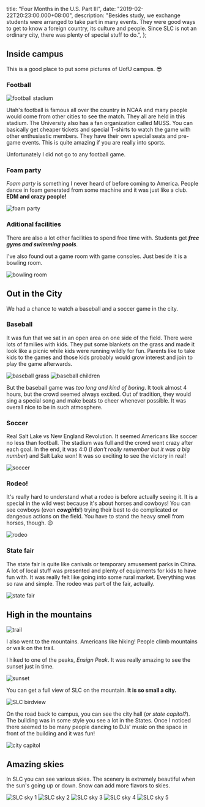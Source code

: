   title: "Four Months in the U.S. Part III",
  date: "2019-02-22T20:23:00.000+08:00",
  description:
    "Besides study, we exchange students were arranged to take part in many events. They were good ways to get to know a foreign country, its culture and people. Since SLC is not an ordinary city, there was plenty of special stuff to do.",
};

## Inside campus

This is a good place to put some pictures of UofU campus. 😎

### Football

![football stadium](/images/football-stadium.jpg)

Utah's football is famous all over the country in NCAA and many people would come from other cities to see the match. They all are held in this stadium. The University also has a fan organization called MUSS. You can basically get cheaper tickets and special T-shirts to watch the game with other enthusiastic members. They have their own special seats and pre-game events. This is quite amazing if you are really into sports.

Unfortunately I did not go to any football game.

### Foam party

_Foam party_ is something I never heard of before coming to America. People dance in foam generated from some machine and it was just like a club. **EDM and crazy people!**

![foam party](/images/foam-party.jpg)

### Aditional facilities

There are also a lot other facilities to spend free time with. Students get _**free gyms and swimming pools**_.

I've also found out a game room with game consoles. Just beside it is a bowling room.

![bowling room](/images/bowling-room.jpg)

## Out in the City

We had a chance to watch a baseball and a soccer game in the city.

### Baseball

It was fun that we sat in an open area on one side of the field. There were lots of families with kids. They put some blankets on the grass and made it look like a picnic while kids were running wildly for fun. Parents like to take kids to the games and those kids probably would grow interest and join to play the game afterwards.

![baseball grass](/images/baseball-grass.jpg)
![baseball children](/images/baseball-children.jpg)

But the baseball game was _too long and kind of boring_. It took almost 4 hours, but the crowd seemed always excited. Out of tradition, they would sing a special song and make beats to cheer whenever possible. It was overall nice to be in such atmosphere.

### Soccer

Real Salt Lake vs New England Revolution. It seemed Americans like soccer no less than football. The stadium was full and the crowd went crazy after each goal. In the end, it was 4:0 (_I don't really remember but it was a big number_) and Salt Lake won! It was so exciting to see the victory in real!

![soccer](/images/soccer-game.jpg)

### Rodeo!

It's really hard to understand what a rodeo is before actually seeing it. It is a special in the wild west because it's about horses and cowboys! You can see cowboys (even _**cowgirls**_!) trying their best to do complicated or dangeous actions on the field. You have to stand the heavy smell from horses, though. 😉

![rodeo](/images/rodeo.jpg)

### State fair

The state fair is quite like canivals or temporary amusement parks in China. A lot of local stuff was presented and plenty of equipments for kids to have fun with. It was really felt like going into some rural market. Everything was so raw and simple. The rodeo was part of the fair, actually.

![state fair](/images/state-fair.jpg)

## High in the mountains

![trail](/images/trail.jpg)

I also went to the mountains. Americans like hiking! People climb mountains or walk on the trail.

I hiked to one of the peaks, _Ensign Peak_. It was really amazing to see the sunset just in time.

![sunset](/images/sunset.jpg)

You can get a full view of SLC on the mountain. **It is so small a city.**

![SLC birdview](/images/slc-birdview.jpg)

On the road back to campus, you can see the city hall (_or state capitol?_). The building was in some style you see a lot in the States. Once I noticed there seemed to be many people dancing to DJs' music on the space in front of the building and it was fun!

![city capitol](/images/city-capitol.jpg)

## Amazing skies

In SLC you can see various skies. The scenery is extremely beautiful when the sun's going up or down. Snow can add more flavors to skies.

![SLC sky 1](/images/slc-sky-1.jpg)
![SLC sky 2](/images/slc-sky-2.jpg)
![SLC sky 3](/images/slc-sky-3.jpg)
![SLC sky 4](/images/slc-sky-4.jpg)
![SLC sky 5](/images/slc-sky-5.jpg)

